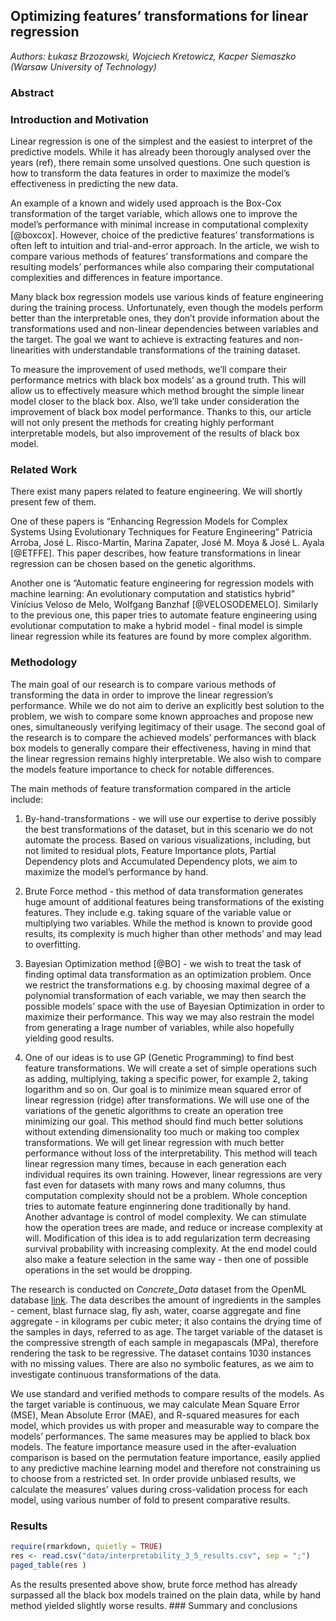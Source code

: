 ## Optimizing features' transformations for linear regression

*Authors: Łukasz Brzozowski, Wojciech Kretowicz, Kacper Siemaszko (Warsaw University of Technology)*

### Abstract


### Introduction and Motivation

Linear regression is one of the simplest and the easiest to interpret of the predictive models. While it has already been thorougly analysed over the years (ref), there remain some unsolved questions. One such question is how to transform the data features in order to maximize the model's effectiveness in predicting the new data. 

An example of a known and widely used approach is the Box-Cox transformation of the target variable, which allows one to improve the model's performance with minimal increase in computational complexity [@boxcox]. However, choice of the predictive features' transformations is often left to intuition and trial-and-error approach. In the article, we wish to compare various methods of features' transformations and compare the resulting models' performances while also comparing their computational complexities and differences in feature importance. 

Many black box regression models use various kinds of feature engineering during the training process. Unfortunately, even though the models perform better than the interpretable ones, they don't provide information about the transformations used and non-linear dependencies between variables and the target. The goal we want to achieve is extracting features and non-linearities with understandable transformations of the training dataset. 

To measure the improvement of used methods, we'll compare their performance metrics with black box models' as a ground truth. This will allow us to effectively measure which method brought the simple linear model closer to the black box. Also, we'll take under consideration the improvement of black box model performance. Thanks to this, our article will not only present the methods for creating highly performant interpretable models, but also improvement of the results of black box model.

### Related Work
There exist many papers related to feature engineering. We will shortly present few of them.

One of these papers is "Enhancing Regression Models for Complex Systems Using Evolutionary Techniques for Feature Engineering" Patricia Arroba, José L. Risco-Martín, Marina Zapater, José M. Moya & José L. Ayala [@ETFFE]. This paper describes, how feature transformations in linear regression can be chosen based on the genetic algorithms.

Another one is "Automatic feature engineering for regression models with machine learning: An evolutionary computation and statistics hybrid" Vinícius Veloso de Melo, Wolfgang Banzhaf [@VELOSODEMELO]. Similarly to the previous one, this paper tries to automate feature engineering using evolutionar computation to make a hybrid model - final model is simple linear regression while its features are found by more complex algorithm.

### Methodology
The main goal of our research is to compare various methods of transforming the data in order to improve the linear regression's performance. While we do not aim to derive an explicitly best solution to the problem, we wish to compare some known approaches and propose new ones, simultaneously verifying legitimacy of their usage. The second goal of the research is to compare the achieved models' performances with black box models to generally compare their effectiveness, having in mind that the linear regression remains highly interpretable. We also wish to compare the models feature importance to check for notable differences.

The main methods of feature transformation compared in the article include:

1. By-hand-transformations - we will use our expertise to derive possibly the best transformations of the dataset, but in this scenario we do not automate the process. Based on various visualizations, including, but not limited to residual plots, Feature Importance plots, Partial Dependency plots and Accumulated Dependency plots, we aim to maximize the model's performance by hand.

2. Brute Force method - this method of data transformation generates huge amount of additional features being transformations of the existing features. They include e.g. taking square of the variable value or multiplying two variables. While the method is known to provide good results, its complexity is much higher than other methods' and may lead to overfitting.

3. Bayesian Optimization method [@BO] - we wish to treat the task of finding optimal data transformation as an optimization problem. Once we restrict the transformations e.g. by choosing maximal degree of a polynomial transformation of each variable, we may then search the possible models' space with the use of Bayesian Optimization in order to maximize their performance. This way we may also restrain the model from generating a lrage number of variables, while also hopefully yielding good results.

4. One of our ideas is to use GP (Genetic Programming) to find best feature transformations. We will create a set of simple operations such as adding, multiplying, taking a specific power, for example 2, taking logarithm and so on. Our goal is to minimize mean squared error of linear regression (ridge) after transformations. We will use one of the variations of the genetic algorithms to create an operation tree minimizing our goal. This method should find much better solutions without extending dimensionality too much or making too complex transformations. We will get linear regression with much better performance without loss of the interpretability. This method will teach linear regression many times, because in each generation each individual requires its own training. However, linear regressions are very fast even for datasets with many rows and many columns, thus computation complexity should not be a problem. Whole conception tries to automate feature enginnering done traditionally by hand. Another advantage is control of model complexity. We can stimulate how the operation trees are made, and reduce or increase complexity at will. Modification of this idea is to add regularization term decreasing survival probability with increasing complexity. At the end model could also make a feature selection in the same way - then one of possible operations in the set would be dropping.

The research is conducted on *Concrete_Data* dataset from the OpenML database [link](https://www.openml.org/d/4353). The data describes the amount of ingredients in the samples - cement, blast furnace slag, fly ash, water, coarse aggregate and fine aggregate - in kilograms per cubic meter; it also contains the drying time of the samples in days, referred to as age. The target variable of the dataset is the compressive strength of each sample in megapascals (MPa), therefore rendering the task to be regressive. The dataset contains 1030 instances with no missing values. There are also no symbolic features, as we aim to investigate continuous transformations of the data.

We use standard and verified methods to compare results of the models. As the target variable is continuous, we may calculate Mean Square Error (MSE), Mean Absolute Error (MAE), and R-squared measures for each model, which provides us with proper and measurable way to compare the models' performances. The same measures may be applied to black box models. The feature importance measure used in the after-evaluation comparison is based on the permutation feature importance, easily applied to any predictive machine learning model and therefore not constraining us to choose from a restricted set. In order provide unbiased results, we calculate the measures' values during cross-validation process for each model, using various number of fold to present comparative results. 

### Results

```r
require(rmarkdown, quietly = TRUE)
res <- read.csv("data/interpretability_3_5_results.csv", sep = ";")
paged_table(res )
```

As the results presented above show, brute force method has already surpassed all the black box models trained on the plain data, while by hand method yielded slightly worse results.
### Summary and conclusions 

